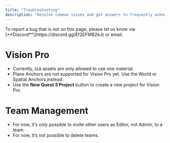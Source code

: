 ```yaml
---
title: "Troubleshooting"
description: "Resolve common issues and get answers to frequently asked questions."
---
```


<Note>
To report a bug that is not on this page, please let us know via [**Discord**](https://discord.gg/Ef2EFMB2eJ) or email.
</Note>

# Vision Pro
- Currently, `GLB` assets are only allowed to use one material.
- Plane Anchors are not supported for Vision Pro yet. Use the World or Spatial Anchors instead.
- Use the **New Quest 3 Project** button to create a new project for Vision Pro.

# Team Management
- For now, it’s only possible to invite other users as Editor, not Admin, to a team.
- For now, it’s not possible to delete teams.